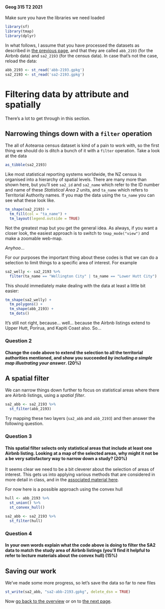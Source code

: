 #### Geog 315 T2 2021
Make sure you have the libraries we need loaded

```r
library(sf)
library(tmap)
library(dplyr)
```

In what follows, I assume that you have processed the datasets as described in [the previous page](spatial-data-manipulation-02-map-projections.md), and that they are called `abb_2193` (for the Airbnb data) and `sa2_2193` (for the census data). In case that's not the case, reload the data:

```r
abb_2193 <- st_read('abb-2193.gpkg')
sa2_2193 <- st_read('sa2-2193.gpkg')
```

# Filtering data by attribute and spatially
There's a lot to get through in this section.

## Narrowing things down with a `filter` operation
The all of Aotearoa census dataset is kind of a pain to work with, so the first thing we should do is ditch a bunch of it with a `filter` operation. Take a look at the data

```r
as_tibble(sa2_2193)
```

Like most statistical reporting systems worldwide, the NZ census is organised into a hierarchy of spatial levels. There are many more than shown here, but you'll see `sa2_id` and `sa2_name` which refer to the ID number and name of these _Statistical Area 2_ units, and `ta_name` which refers to Territorial Authority names. If you map the data using the `ta_name` you can see what these look like.

```r
tm_shape(sa2_2193) +
  tm_fill(col = "ta_name") +
  tm_layout(legend.outside = TRUE)
```

Not the greatest map but you get the general idea. As always, if you want a closer look, the easiest approach is to switch to `tmap_mode("view")` and make a zoomable web-map.

*Anyhoo*...

For our purposes the important thing about these codes is that we can do a selection to limit things to a specific area of interest. For example

```r
sa2_welly <- sa2_2193 %>%
  filter(ta_name == "Wellington City" | ta_name == "Lower Hutt City")
```

This should immediately make dealing with the data at least a little bit easier:

```r
tm_shape(sa2_welly) +
  tm_polygons() +
  tm_shape(abb_2193) +
  tm_dots()
```
It's still not right, because... well... because the Airbnb listings extend to Upper Hutt, Porirua, and Kapiti Coast also. So...

### **Question 2**
#### Change the code above to extend the selection to all the territorial authorities mentioned, and show you succeeded *by including a simple map illustrating your answer*. (20%)

## A spatial filter
We can narrow things down further to focus on statistical areas where there are Airbnb listings, using a *spatial filter*.

```r
sa2_abb <- sa2_2193 %>%
  st_filter(abb_2193)
```

Try mapping these two layers (`sa2_abb` and `abb_2193`) and then answer the following question.

### **Question 3**
#### This spatial filter selects only statistical areas that include at least one Airbnb listing. Looking at a map of the selected areas, why might it not be a be very satisfactory way to narrow down a study? (20%)

It seems clear we need to be a bit cleverer about the selection of areas of interest. This gets us into applying various methods that are considered in more detail in class, and in the [associated material here](https://github.com/DOSull/Geog315/blob/master/labs/week-04/spatial-data-manipulation-03B-spatial-relations.md).

For now here is a possible approach using the convex hull

```r
hull <- abb_2193 %>%
  st_union() %>%
  st_convex_hull()

sa2_abb <- sa2_2193 %>%
  st_filter(hull)
```

### **Question 4**
#### In your own words explain what the code above is doing to filter the SA2 data to match the study area of Airbnb listings (you'll find it helpful to refer to lecture materials about the convex hull) (15%)

## Saving our work
We've made some more progress, so let's save the data so far to new files

```r
st_write(sa2_abb, "sa2-abb-2193.gpkg", delete_dsn = TRUE)
```

Now [go back to the overview](README.md) or on to [the next page](spatial-data-manipulation-04-counting-points-in-polygons.md).
